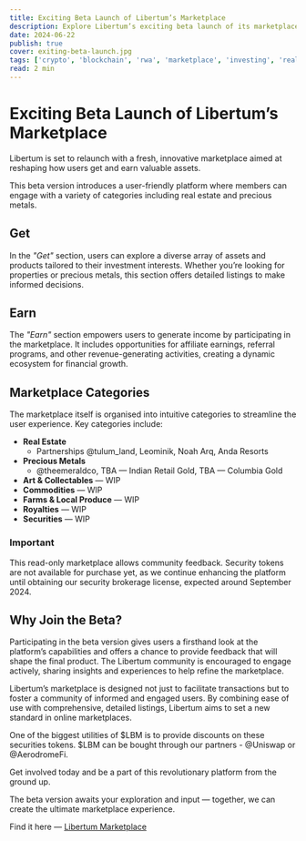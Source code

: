 ```yaml
---
title: Exciting Beta Launch of Libertum’s Marketplace
description: Explore Libertum’s exciting beta launch of its marketplace, featuring real estate, precious metals, and opportunities to earn through affiliate programs. Join now to shape this revolutionary platform and enjoy security token discounts with $LBM. 
date: 2024-06-22
publish: true
cover: exiting-beta-launch.jpg
tags: ['crypto', 'blockchain', 'rwa', 'marketplace', 'investing', 'real estate']
read: 2 min
---
```


# Exciting Beta Launch of Libertum’s Marketplace

Libertum is set to relaunch with a fresh, innovative marketplace aimed at reshaping how users get and earn valuable assets.

This beta version introduces a user-friendly platform where members can engage with a variety of categories including real estate and precious metals.

## Get

In the *"Get"* section, users can explore a diverse array of assets and products tailored to their investment interests. Whether you’re looking for properties or precious metals, this section offers detailed listings to make informed decisions.

## Earn

The *"Earn"* section empowers users to generate income by participating in the marketplace. It includes opportunities for affiliate earnings, referral programs, and other revenue-generating activities, creating a dynamic ecosystem for financial growth.

## Marketplace Categories

The marketplace itself is organised into intuitive categories to streamline the user experience. Key categories include:

- **Real Estate**
  - Partnerships @tulum_land, Leominik, Noah Arq, Anda Resorts
- **Precious Metals**
  - @theemeraldco, TBA — Indian Retail Gold, TBA — Columbia Gold
- **Art & Collectables** — WIP
- **Commodities** — WIP
- **Farms & Local Produce** — WIP
- **Royalties** — WIP
- **Securities** — WIP

### Important

This read-only marketplace allows community feedback. Security tokens are not available for purchase yet, as we continue enhancing the platform until obtaining our security brokerage license, expected around September 2024.

## Why Join the Beta?

Participating in the beta version gives users a firsthand look at the platform’s capabilities and offers a chance to provide feedback that will shape the final product. The Libertum community is encouraged to engage actively, sharing insights and experiences to help refine the marketplace.

Libertum’s marketplace is designed not just to facilitate transactions but to foster a community of informed and engaged users. By combining ease of use with comprehensive, detailed listings, Libertum aims to set a new standard in online marketplaces.

One of the biggest utilities of $LBM is to provide discounts on these securities tokens. $LBM can be bought through our partners - @Uniswap or @AerodromeFi.

Get involved today and be a part of this revolutionary platform from the ground up.

The beta version awaits your exploration and input — together, we can create the ultimate marketplace experience.

Find it here — [Libertum Marketplace](https://marketplace.libertum.io)
